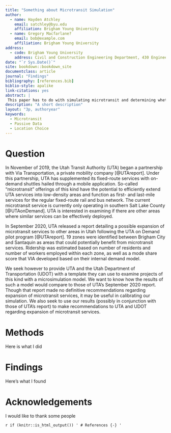 ```yaml
---
title: "Something about Microtransit Simulation"
author:
  - name: Hayden Atchley
    email: satchley@byu.edu
    affiliation: Brigham Young University
  - name: Gregory Macfarlane?
    email: bob@example.com
    affiliation: Brigham Young University
address:
  - code: Brigham Young University
    address: Civil and Construction Engineering Department, 430 Engineering Building, Provo, Utah 84602
date: "`r Sys.Date()`"
site: bookdown::bookdown_site
documentclass: article
journal: "Findings"
bibliography: [references.bib]
biblio-style: apalike
link-citations: yes
abstract: |
 This paper has to do with simulating microtransit and determining whether it makes sense to deploy microtransit in other areas in the Wasatch Front.
description: "A short description"
layout: "3p, authoryear"
keywords:
  - Microtransit
  - Passive Data
  - Location Choice
---
```


Question
================================================================================

In November of 2019, the Utah Transit Authority (UTA) began a partnership with Via Transportation, a private mobility company [@UTAreport]. Under this partnership, UTA has supplemented its fixed-route services with on-demand shuttles hailed through a mobile application. So-called “microtransit” offerings of this kind have the potential to efficiently extend UTA services into low-density areas and function as first- and last-mile services for the regular fixed-route rail and bus network. The current microtransit service is currently only operating in southern Salt Lake County [@UTAonDemand]. UTA is interested in examining if there are other areas where similar services can be effectively deployed.

In September 2020, UTA released a report detailing a possible expansion of microtransit services to other areas in Utah following the UTA on Demand pilot program [@UTAreport]. 19 zones were identified between Brigham City and Santaquin as areas that could potentially benefit from microtransit services. Ridership was estimated based on number of residents and number of workers employed within each zone, as well as a mode share score that VIA developed based on their internal demand model.

We seek however to provide UTA and the Utah Department of Transportation (UDOT) with a template they can use to examine projects of this kind with a microsimulation model. We want to know how the results of such a model would compare to those of UTA’s September 2020 report. Though that report made no definitive recommendations regarding expansion of microtransit services, it may be useful in calibrating our simulation. We also seek to use our results (possibly in conjunction with those of UTA’s report) to make recommendations to UTA and UDOT regarding expansion of microtransit services.

<!--chapter:end:index.Rmd-->

Methods
================================================================================

Here is what I did

<!--chapter:end:02-methods.Rmd-->

Findings
================================================================================

Here's what I found

<!--chapter:end:03-findings.Rmd-->

Acknowledgements {-}
================================================================================

I would like to thank some people

<!--chapter:end:04-acknowledgements.Rmd-->

`r if (knitr::is_html_output()) '
# References {-}
'`

<!--chapter:end:05-references.Rmd-->

